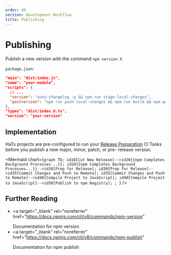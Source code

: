 ```yaml
---
order: 40
section: Development Workflow
title: Publishing
---
```



# Publishing

Publish a new version with the command `npm version X`

`package.json`:

```json
"main": "dist/index.js",
"name": "your-module",
"scripts": {
  // ...
  "version": "auto-changelog -p && npm run stage-local-changes",
  "postversion": "npm run push-local-changes && npm run build && npm publish --access=restricted"
},
"types": "dist/index.d.ts",
"version": "your-version"
```

## Implementation

HaTs projects are pre-configured to run your [Release Preparation](/docs/development-workflow/prepping-releases/) CI Tasks before you publish a new major, minor, patch, or pre- release version.

<Mermaid
	chart={`graph TD;
  id10[Cut New Release]-->id20{{npm Completes Background Processes...}};
  id20{{npm Completes Background Processes...}}-->id30[Prep for Release];
  id30[Prep for Release]-->id35[Commit Changes and Push to Remote];
  id35[Commit Changes and Push to Remote]-->id40[Compile Project to JavaScript];
  id40[Compile Project to JavaScript]-->id50[Publish to npm Registry];
	;
`}
/>

## Further Reading

- <a
  	target="_blank"
  	rel="noreferrer"
  	href="https://docs.npmjs.com/cli/v8/commands/npm-version"
  >
  	Documentation for npm version
  </a>
- <a
  	target="_blank"
  	rel="noreferrer"
  	href="https://docs.npmjs.com/cli/v8/commands/npm-publish"
  >
  	Documentation for npm publish
  </a>
